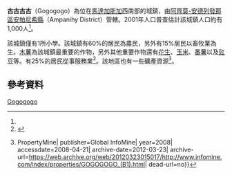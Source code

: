 {{Infobox settlement
|official_name = 古古古古
|other_name =
|native_name = Gogogogo
|nickname =
|settlement_type = 
|motto =
|pushpin_map = Madagascar
|pushpin_label_position =bottom
|pushpin_map_caption =古古古古在馬達加斯加的位置
|pushpin_mapsize =180
|coordinates_region = MG
|subdivision_type = 國家
|subdivision_name = {{MAD}}
|subdivision_type1 = {{le|區 (馬達加斯加)|Regions of Madagascar|區}}
|subdivision_name1 = [[阿齊莫-安德列發那區|阿齊莫-安德列發那區]]
|subdivision_type2 = {{le|縣 (馬達加斯加)|Districts of Madagascar|縣}}
|subdivision_name2 = [[安帕尼希縣|安帕尼希縣]]
|population_as_of = 2001
|population_footnotes = <ref name="pop"/>
|population_total = 1000
|population_note =
|population_density_km2 =
|population_density_urban_sq_mi =
|population_blank1_title =民族
|population_blank1 =
|population_blank2_title =宗教
|population_blank2 =
|timezone = [[東非時間|EAT]]
|utc_offset = +3
|timezone_DST = 
|utc_offset_DST = 
|coordinates_display = inline,title
|latd=24 |latm=16 |lats= |latNS=S
|longd=44|longm=48 |longs= |longEW=E
|elevation_footnotes=
|elevation_m = 341
|elevation_ft =
}}

'''古古古古'''（Gogogogo）為位在[[馬達加斯加|馬達加斯加]]西南部的城鎮，由[[阿齊莫-安德列發那區|阿齊莫-安德列發那區]][[安帕尼希縣|安帕尼希縣]]（Ampanihy District）管轄。2001年人口普查估計該城鎮人口約有1,000人<ref name="pop"/>。

該城鎮僅有1所小學。該城鎮有60%的居民為農民，另外有15%居民以畜牧業為生。[[木薯|木薯]]為該城鎮最重要的作物，另外其他重要作物還有[[花生|花生]]、[[玉米|玉米]]、[[番薯|番薯]]以及[[豇豆|豇豆]]等。有25%的居民從事服務業<ref name="pop">{{cite web| url=http://www.ilo.cornell.edu/ilo/data.html| title=ILO census data| publisher=Cornell University| year=2002| accessdate=2008-03-11| archive-date=2008-07-05| archive-url=https://web.archive.org/web/20080705124329/http://www.ilo.cornell.edu/ilo/data.html| dead-url=no}}</ref>。該地區也有一些礦產資源<ref>{{cite web| url=http://www.infomine.com/index/properties/GOGOGOGO_(B1).html| title=Gogogogo (B1) Mining Property {{!}} PropertyMine| publisher=Global InfoMine| year=2008| accessdate=2008-04-21| archive-date=2012-03-23| archive-url=https://web.archive.org/web/20120323015017/http://www.infomine.com/index/properties/GOGOGOGO_(B1).html| dead-url=no}}</ref>。

== 參考資料 ==
{{reflist}}

{{阿齊莫-安德列發那區}}

[[Category:阿齊莫-安德列發那區聚居地|Gogogogo]]

{{Madagascar-geo-stub}}
